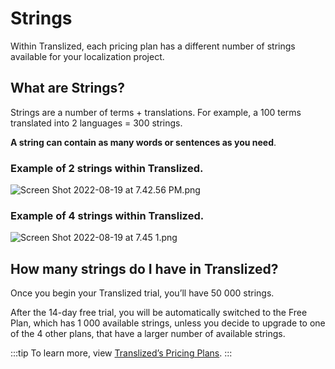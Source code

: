# Strings

Within Translized, each pricing plan has a different number of strings available for your localization project.

## What are Strings?

Strings are a number of terms + translations. For example, a 100 terms translated into 2 languages = 300 strings.

**A string can contain as many words or sentences as you need**.

### Example of 2 strings within Translized.

![Screen Shot 2022-08-19 at 7.42.56 PM.png](/features/strings/Screen_Shot_2022-08-19_at_7.42.56_PM.png)

### Example of 4 strings within Translized.

![Screen Shot 2022-08-19 at 7.45 1.png](/features/strings/Screen_Shot_2022-08-19_at_7.45_1.png)

## How many strings do I have in Translized?

Once you begin your Translized trial, you’ll have 50 000 strings.

After the 14-day free trial, you will be automatically switched to the Free Plan, which has 1 000 available strings, unless you decide to upgrade to one of the 4 other plans, that have a larger number of available strings.

:::tip
To learn more, view [Translized’s Pricing Plans](https://www.translized.com/pricing).
:::
